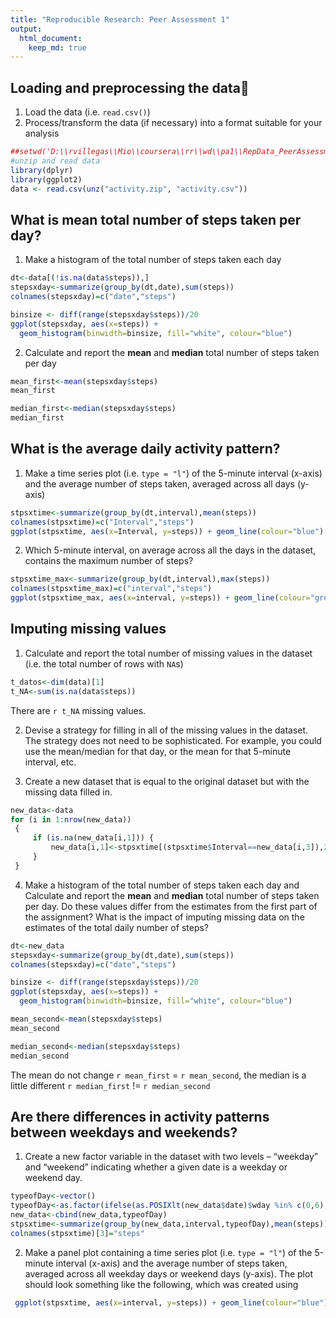 ```yaml
---
title: "Reproducible Research: Peer Assessment 1"
output: 
  html_document:
    keep_md: true
---
```



## Loading and preprocessing the data

1. Load the data (i.e. `read.csv()`)
2. Process/transform the data (if necessary) into a format suitable for your analysis
```r
##setwd('D:\\rvillegas\\Mio\\coursera\\rr\\wd\\pa1\\RepData_PeerAssessment1')
#unzip and read data
library(dplyr)
library(ggplot2)
data <- read.csv(unz("activity.zip", "activity.csv"))
```
## What is mean total number of steps taken per day?
1. Make a histogram of the total number of steps taken each day
```r
dt<-data[(!is.na(data$steps)),]
stepsxday<-summarize(group_by(dt,date),sum(steps))
colnames(stepsxday)=c("date","steps")

binsize <- diff(range(stepsxday$steps))/20
ggplot(stepsxday, aes(x=steps)) +
  geom_histogram(binwidth=binsize, fill="white", colour="blue")
```

2. Calculate and report the **mean** and **median** total number of steps taken per day
```r
mean_first<-mean(stepsxday$steps)
mean_first
```

```r
median_first<-median(stepsxday$steps)
median_first
```
## What is the average daily activity pattern?
1. Make a time series plot (i.e. `type = "l"`) of the 5-minute interval (x-axis) and the average number of steps taken, averaged across all days (y-axis)
```r
stpsxtime<-summarize(group_by(dt,interval),mean(steps))
colnames(stpsxtime)=c("Interval","steps")
ggplot(stpsxtime, aes(x=Interval, y=steps)) + geom_line(colour="blue")

```

2. Which 5-minute interval, on average across all the days in the dataset, contains the maximum number of steps?
```r
stpsxtime_max<-summarize(group_by(dt,interval),max(steps))
colnames(stpsxtime_max)=c("interval","steps")
ggplot(stpsxtime_max, aes(x=interval, y=steps)) + geom_line(colour="green")

```

## Imputing missing values
1. Calculate and report the total number of missing values in the dataset (i.e. the total number of rows with `NA`s)
```r

t_datos<-dim(data)[1]
t_NA<-sum(is.na(data$steps))

```
There are `r t_NA` missing values.

2. Devise a strategy for filling in all of the missing values in the dataset. The strategy does not need to be sophisticated. For example, you could use the mean/median for that day, or the mean for that 5-minute interval, etc.

3. Create a new dataset that is equal to the original dataset but with the missing data filled in.

```r

new_data<-data
for (i in 1:nrow(new_data))
 {
     if (is.na(new_data[i,1])) {
         new_data[i,1]<-stpsxtime[(stpsxtime$Interval==new_data[i,3]),2]
     }
 }

```

4. Make a histogram of the total number of steps taken each day and Calculate and report the **mean** and **median** total number of steps taken per day. Do these values differ from the estimates from the first part of the assignment? What is the impact of imputing missing data on the estimates of the total daily number of steps?

```r
dt<-new_data
stepsxday<-summarize(group_by(dt,date),sum(steps))
colnames(stepsxday)=c("date","steps")

binsize <- diff(range(stepsxday$steps))/20
ggplot(stepsxday, aes(x=steps)) +
  geom_histogram(binwidth=binsize, fill="white", colour="blue")
```

```r
mean_second<-mean(stepsxday$steps)
mean_second
```

```r
median_second<-median(stepsxday$steps)
median_second
```

The mean do not change `r mean_first` = `r mean_second`, the median is a little different `r median_first` != `r median_second`

## Are there differences in activity patterns between weekdays and weekends?


1. Create a new factor variable in the dataset with two levels -- "weekday" and "weekend" indicating whether a given date is a weekday or weekend day.

```r
typeofDay<-vector()
typeofDay<-as.factor(ifelse(as.POSIXlt(new_data$date)$wday %in% c(0,6),"weekend","weekday"))
new_data<-cbind(new_data,typeofDay)
stpsxtime<-summarize(group_by(new_data,interval,typeofDay),mean(steps))
colnames(stpsxtime)[3]="steps"

```


2. Make a panel plot containing a time series plot (i.e. `type = "l"`) of the 5-minute interval (x-axis) and the average number of steps taken, averaged across all weekday days or weekend days (y-axis). The plot should look something like the following, which was created using 


```r

 ggplot(stpsxtime, aes(x=interval, y=steps)) + geom_line(colour="blue")+ facet_wrap(~ typeofDay , ncol=1)+theme(strip.text = element_text(size=rel(1.5)),strip.background = element_rect(fill="pink",size=2))

```

